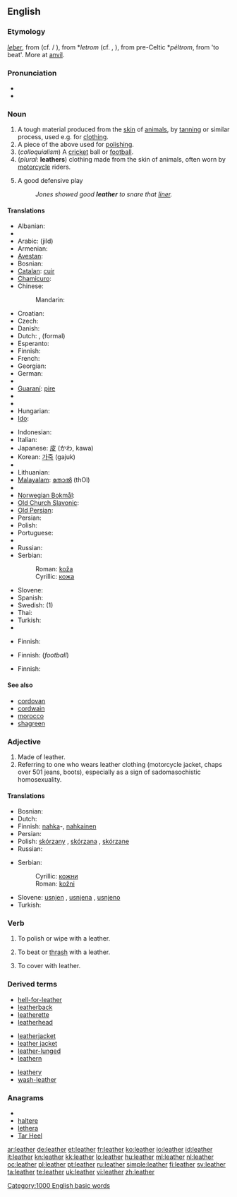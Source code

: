 ==English==
{{wikipedia}}

===Etymology===
{{etyl|ang}} ''[[leþer]]'', from {{proto|Germanic|''leþran''}} (cf. {{etyl|nl|-}}/{{etyl|de|-}} {{term|leder}}), from {{etyl|cel}} *''letrom'' (cf. {{etyl|cy|-}} {{term|lledr}}, {{etyl|ga|-}} {{term|lethar}}), from pre-Celtic *''péltrom'', from {{proto|Indo-European|''pel-''}} 'to beat'. More at [[anvil]].

===Pronunciation===
* {{audio|en-us-leather.ogg|Audio (US)}}
* {{rhymes|ɛðə(r)}}

===Noun===
{{en-noun|s|-}}

# A tough material produced from the [[skin]] of [[animal]]s, by [[tan]]ning or similar process, used e.g. for [[clothing]].
# A piece of the above used for [[polish]]ing.
# (''colloquialism'') A [[cricket]] ball or [[football]].
# (''plural'': '''leathers''') clothing made from the skin of animals, often worn by [[motorcycle]] riders.
# {{baseball}} A good defensive play
#: ''Jones showed good '''leather''' to snare that [[liner]].''

====Translations====
{{trans-top|material produced by tanning animal skin}}
* Albanian: {{t-|sq|lëkurë|xs=Albanian}}
* {{trreq|Ancient Greek}}
* Arabic: {{Arab|[[جلد]]}} (jild) {{m}}
* Armenian: {{t-|hy|կաշի|tr=kaši}}
* [[Avestan]]: {{tø|ae|carəman-}}
* Bosnian: {{t-|bs|koža|f}}
* [[Catalan]]: [[cuir]] {{m}}
* [[Chamicuro]]: {{tø|ccc|shama}}
* Chinese:
*: Mandarin: {{t-|cmn|皮革|tr=pí gé|sc=Hani}}
* Croatian: {{t+|hr|koža|f}}
* Czech: {{t-|cs|kůže|f}}
* Danish: {{t-|da|læder|n}}
* Dutch: {{t+|nl|leer|n}}, {{t-|nl|leder|n}} (formal)
* Esperanto: {{t-|eo|ledo|xs=Esperanto}}
* Finnish: {{t+|fi|nahka}}
* French: {{t+|fr|cuir|m}}
* Georgian: {{t|ka|ტყავი|tr=tqavi|sc=Geor}}
* German: {{t+|de|Leder|n}}
* {{trreq|Greek}}
* [[Guaraní]]: [[pire]]
* {{trreq|Hebrew}}
* {{trreq|Hindi}}
* Hungarian: {{t+|hu|bőr}}
* [[Ido]]: {{t+|io|ledro|xs=Ido}}
{{trans-mid}}
* Indonesian: {{t+|id|kulit|xs=Indonesian}}
* Italian: {{t+|it|cuoio|m}}
* Japanese: [[皮]] (かわ, kawa)
* Korean: [[가죽]] (gajuk)
* {{trreq|Latin}}
* Lithuanian: {{t+|lt|oda|f|xs=Lithuanian}}
* [[Malayalam]]: [[തോല്‍]] (thOl)
* {{trreq|Mongolian}}
* [[Norwegian Bokmål]]: {{tø|nb|lær|n}}
* [[Old Church Slavonic]]: {{tø|cu|кожа|f|tr=koža|sc=Cyrs}}
* [[Old Persian]]: {{tø|peo|čarman-|sc=Xpeo}}
* Persian: {{t+|fa|چرم|tr=čarm|xs=Persian}}
* Polish: {{t+|pl|skóra|f}}
* Portuguese: {{t+|pt|couro|m}}
* {{trreq|Romanian}}
* Russian: {{t+|ru|кожа|f|tr=kóža}}
* Serbian:
*: Roman: [[koža#Serbian|koža]] {{f}}
*: Cyrillic: [[кожа#Serbian|кожа]] {{f}}
* Slovene: {{t+|sl|usnje|n}}
* Spanish: {{t+|es|cuero|m}}
* Swedish: {{t+|sv|läder|n}} (1)
* Thai: {{t|th|หนัง|tr=năng|sc=Thai}}
* Turkish: {{t+|tr|deri}}
* {{trreq|Vietnamese}}
{{trans-bottom}}

{{trans-top|piece of leather used for polishing}}
* Finnish: {{t+|fi|säämiskä}}
{{trans-mid}}
{{trans-bottom}}

{{trans-top|colloquial: cricket ball or football}}
* Finnish: {{t|fi|nahkakuula}} (''football'')
{{trans-mid}}
{{trans-bottom}}

{{trans-top|leather clothing}}
* Finnish: {{t|fi|nahkavaatteet}}
{{trans-mid}}
{{trans-bottom}}

{{trans-top|baseball: good defensive play}}
{{trans-mid}}
{{trans-bottom}}

====See also====
* [[cordovan]]
* [[cordwain]]
* [[morocco]]
* [[shagreen]]

===Adjective===
{{en-adj|-|-}}

# Made of leather.
# Referring to one who wears leather clothing (motorcycle jacket, chaps over 501 jeans, boots), especially as a sign of sadomasochistic homosexuality.

====Translations====
{{trans-top|made of leather}}
* Bosnian: {{t-|bs|kožni|m}}
* Dutch: {{t+|nl|leren}}
* Finnish: [[nahka]]-, [[nahkainen]]
* Persian: {{t-|fa|چرمی|tr=charmi|xs=Persian}}
* Polish: [[skórzany]] {{m}}, [[skórzana]] {{f}}, [[skórzane]] {{n}}
* Russian: {{t+|ru|кожаный|tr=kóžanyj}}
{{trans-mid}}
* Serbian:
*: Cyrillic: [[кожни#Serbian|кожни]] {{m}}
*: Roman: [[kožni#Serbian|kožni]] {{m}}
* Slovene: [[usnjen]] {{m}}, [[usnjena]] {{f}}, [[usnjeno]] {{n}}
* Turkish: {{t+|tr|deri}}
{{trans-bottom}}

===Verb===
{{en-verb|leathers|leathering|leathered}}

# {{rfv-sense}} To polish or wipe with a leather.
# {{rfv-sense}} To beat or [[thrash]] with a leather.
# To cover with leather.

===Derived terms===
{{rel-top3|Terms derived from the adjective, noun, or verb ''leather''}}
* [[hell-for-leather]]
* [[leatherback]]
* [[leatherette]]
* [[leatherhead]]
{{rel-mid3}}
* [[leatherjacket]]<!--a type of fish-->
* [[leather jacket]]<!--a jacket made of leather-->
* [[leather-lunged]]
* [[leathern]]
{{rel-mid3}}
* [[leathery]]
* [[wash-leather]]
{{rel-bottom}}

===Anagrams===
* {{alphagram|aeehlrt}}
* [[haltere#English|haltere]]
* [[lethera#English|lethera]]
* [[Tar Heel#English|Tar Heel]]

[[Category:1000 English basic words]]

[[ar:leather]]
[[de:leather]]
[[et:leather]]
[[fr:leather]]
[[ko:leather]]
[[io:leather]]
[[id:leather]]
[[it:leather]]
[[kn:leather]]
[[kk:leather]]
[[lo:leather]]
[[hu:leather]]
[[ml:leather]]
[[nl:leather]]
[[oc:leather]]
[[pl:leather]]
[[pt:leather]]
[[ru:leather]]
[[simple:leather]]
[[fi:leather]]
[[sv:leather]]
[[ta:leather]]
[[te:leather]]
[[uk:leather]]
[[vi:leather]]
[[zh:leather]]